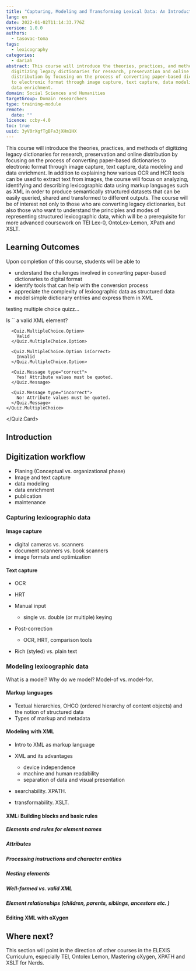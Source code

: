 ```yaml
---
title: "Capturing, Modeling and Transforming Lexical Data: An Introduction"
lang: en
date: 2022-01-02T11:14:33.776Z
version: 1.0.0
authors:
  - tasovac-toma
tags:
  - lexicography
categories:
  - dariah
abstract: This course will introduce the theories, practices, and methods of
  digitizing legacy dictionaries for research, preservation and online
  distribution by focusing on the process of converting paper-based dictionaries
  to electronic format through image capture, text capture, data modeling and
  data enrichment.
domain: Social Sciences and Humanities
targetGroup: Domain researchers
type: training-module
remote:
  date: ""
licence: ccby-4.0
toc: true
uuid: 3yV0rXgfTgBFa3jXHm1HX
---
```

This course will introduce the theories, practices, and methods of digitizing legacy dictionaries for research, preservation and online distribution by focusing on the process of converting paper-based dictionaries to electronic format through image capture, text capture, data modeling and data enrichment. In addition to explaining how various OCR and HCR tools can be used to extract text from images, the course will focus on analyzing, identifying and describing lexicographic data using markup languages such as XML in order to produce semantically structured datasets that can be easily queried, shared and transformed to different outputs. The course will be of interest not only to those who are converting legacy dictionaries, but also those who want to understand the principles and modes of representing structured lexicographic data, which will be a prerequisite for more advanced coursework on TEI Lex-0, OntoLex-Lemon, XPath and XSLT.

## Learning Outcomes

Upon completion of this course, students will be able to

- understand the challenges involved in converting paper-based dictionaries to digital format
- identify tools that can help with the conversion process
- appreciate the complexity of lexicographic data as structured data
- model simple dictionary entries and express them in XML

testing multiple choice quizz...

<Quiz>
  <Quiz.Card validateButtonLabel="Check your answer">
    <Quiz.MultipleChoice>
      <Quiz.Question>
        Is `<person name=Noah/>` a valid XML element?
      </Quiz.Question>

      <Quiz.MultipleChoice.Option>
        Valid
      </Quiz.MultipleChoice.Option>

      <Quiz.MultipleChoice.Option isCorrect>
        Invalid
      </Quiz.MultipleChoice.Option>

      <Quiz.Message type="correct">
        Yes! Attribute values must be quoted.
      </Quiz.Message>

      <Quiz.Message type="incorrect">
        No! Attribute values must be quoted.
      </Quiz.Message>
    </Quiz.MultipleChoice>
  </Quiz.Card>
</Quiz>


## Introduction

## Digitization workflow

- Planing (Conceptual vs. organizational phase)
- Image and text capture
- data modeling
- data enrichment
- publication
- maintenance

### Capturing lexicographic data

#### Image capture

- digital cameras vs. scanners
- document scanners vs. book scanners
- image formats and optimization

#### Text capture

- OCR
- HRT
- Manual input

  - single vs. double (or multiple) keying
- Post-correction

  - OCR, HRT, comparison tools
- Rich (styled) vs. plain text

### Modeling lexicographic data

What is a model? Why do we model? Model-of vs. model-for.

#### Markup languages

- Textual hierarchies, OHCO (ordered hierarchy of content objects) and the notion of structured data
- Types of markup and metadata

#### Modeling with XML

- Intro to XML as markup language
- XML and its advantages

  - device independence
  - machine and human readability
  - separation of data and visual presentation
- searchability. XPATH.
- transformability. XSLT.

#### XML: Building blocks and basic rules

##### Elements and rules for element names

##### Attributes

##### Processing instructions and character entities

##### Nesting elements

##### Well-formed vs. valid XML

##### Element relationships (children, parents, siblings, ancestors etc. )

#### Editing XML with oXygen

## Where next?

This section will point in the direction of other courses in the ELEXIS Curriculum, especially TEI, Ontolex Lemon, Mastering oXygen, XPATH and XSLT for Nerds.